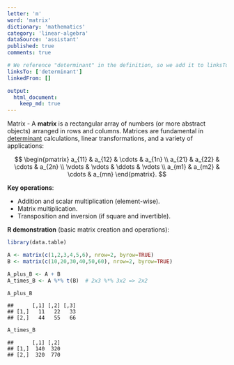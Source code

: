 ```yaml
---
letter: 'm'
word: 'matrix'
dictionary: 'mathematics'
category: 'linear-algebra'
dataSource: 'assistant'
published: true
comments: true

# We reference "determinant" in the definition, so we add it to linksTo.
linksTo: ['determinant']
linkedFrom: []

output:
  html_document:
    keep_md: true
---
```




<a id="matrix">Matrix</a> - A **matrix** is a rectangular array of numbers (or more abstract objects) arranged in rows and columns. Matrices are fundamental in [determinant](#determinant) calculations, linear transformations, and a variety of applications:

$$
\begin{pmatrix}
a_{11} & a_{12} & \cdots & a_{1n} \\
a_{21} & a_{22} & \cdots & a_{2n} \\
\vdots & \vdots & \ddots & \vdots \\
a_{m1} & a_{m2} & \cdots & a_{mn}
\end{pmatrix}.
$$

**Key operations**:
- Addition and scalar multiplication (element-wise).
- Matrix multiplication.
- Transposition and inversion (if square and invertible).

**R demonstration** (basic matrix creation and operations):


``` r
library(data.table)

A <- matrix(c(1,2,3,4,5,6), nrow=2, byrow=TRUE)
B <- matrix(c(10,20,30,40,50,60), nrow=2, byrow=TRUE)

A_plus_B <- A + B
A_times_B <- A %*% t(B)  # 2x3 %*% 3x2 => 2x2

A_plus_B
```

```
##      [,1] [,2] [,3]
## [1,]   11   22   33
## [2,]   44   55   66
```

``` r
A_times_B
```

```
##      [,1] [,2]
## [1,]  140  320
## [2,]  320  770
```

